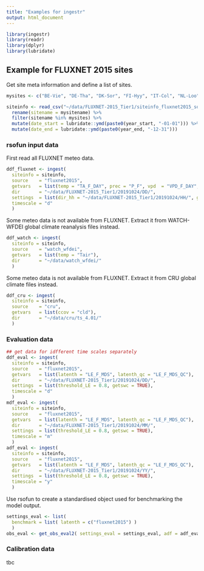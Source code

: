 ```yaml
---
title: "Examples for ingestr"
output: html_document
---
```


```r
library(ingestr)
library(readr)
library(dplyr)
library(lubridate)
```

## Example for FLUXNET 2015 sites

Get site meta information and define a list of sites.
```r
mysites <- c("BE-Vie", "DE-Tha", "DK-Sor", "FI-Hyy", "IT-Col", "NL-Loo", "US-MMS", "US-WCr", "US-UMB", "US-Syv", "DE-Hai", "IT-MBo", "US-GLE", "FR-Fon", "NL-Hor", "US-UMd", "AU-Dry", "DE-Obe", "IT-Tor", "US-Wi4")

siteinfo <- read_csv("~/data/FLUXNET-2015_Tier1/siteinfo_fluxnet2015_sofun+whc.csv") %>% 
  rename(sitename = mysitename) %>% 
  filter(sitename %in% mysites) %>% 
  mutate(date_start = lubridate::ymd(paste0(year_start, "-01-01"))) %>% 
  mutate(date_end = lubridate::ymd(paste0(year_end, "-12-31")))
```

### rsofun input data

First read all FLUXNET meteo data.
```r
ddf_fluxnet <- ingest(
  siteinfo = siteinfo,
  source    = "fluxnet2015", 
  getvars   = list(temp = "TA_F_DAY", prec = "P_F", vpd  = "VPD_F_DAY", swin =  "SW_IN_F", netrad = "NETRAD", patm = "PA_F"),
  dir       = "~/data/FLUXNET-2015_Tier1/20191024/DD/",
  settings  = list(dir_hh = "~/data/FLUXNET-2015_Tier1/20191024/HH/", getswc = FALSE, threshold_GPP = 0.5),
  timescale = "d"
  )
```

Some meteo data is not available from FLUXNET. Extract it from WATCH-WFDEI global climate reanalysis files instead.
```r
ddf_watch <- ingest(
  siteinfo = siteinfo,
  source    = "watch_wfdei", 
  getvars   = list(temp = "Tair"),
  dir       = "~/data/watch_wfdei/"
  )
```

Some meteo data is not available from FLUXNET. Extract it from CRU global climate files instead.
```r
ddf_cru <- ingest(
  siteinfo = siteinfo,
  source    = "cru", 
  getvars   = list(ccov = "cld"),
  dir       = "~/data/cru/ts_4.01/"
  )
```


### Evaluation data

```r
## get data for idfferent time scales separately
ddf_eval <- ingest(
  siteinfo = siteinfo,
  source    = "fluxnet2015", 
  getvars   = list(latenth = "LE_F_MDS", latenth_qc = "LE_F_MDS_QC"),
  dir       = "~/data/FLUXNET-2015_Tier1/20191024/DD/",
  settings  = list(threshold_LE = 0.8, getswc = TRUE),
  timescale = "d"
  )
mdf_eval <- ingest(
  siteinfo = siteinfo,
  source    = "fluxnet2015", 
  getvars   = list(latenth = "LE_F_MDS", latenth_qc = "LE_F_MDS_QC"),
  dir       = "~/data/FLUXNET-2015_Tier1/20191024/MM/",
  settings  = list(threshold_LE = 0.8, getswc = TRUE),
  timescale = "m"
  )
adf_eval <- ingest(
  siteinfo = siteinfo,
  source    = "fluxnet2015", 
  getvars   = list(latenth = "LE_F_MDS", latenth_qc = "LE_F_MDS_QC"),
  dir       = "~/data/FLUXNET-2015_Tier1/20191024/YY/",
  settings  = list(threshold_LE = 0.8, getswc = TRUE),
  timescale = "y"
  )
```

Use rsofun to create a standardised object used for benchmarking the model output.
```r
settings_eval <- list(
  benchmark = list( latenth = c("fluxnet2015") )
  )
obs_eval <- get_obs_eval2( settings_eval = settings_eval, adf = adf_eval, mdf = mdf_eval, ddf = ddf_eval )
```

### Calibration data

tbc
